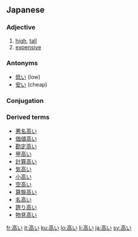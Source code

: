 ==Japanese==
{{ja-kanjitab|高}}
===Adjective===
{{ja-adj|kk|decl=i|hira=たかい|rom=takai}}

# [[high]], [[tall]]
# [[expensive]]

===Antonyms===
* [[低い]] (low)
* [[安い]] (cheap)

===Conjugation===
{{ja-i|高|たか|taka}}


===Derived terms===
*[[悪名高い]]
*[[価値高い]]
*[[勘定高い]]
*[[甲高い]]
*[[計算高い]]
*[[気高い]]
*[[小高い]]
*[[空高い]]
*[[算盤高い]]
*[[名高い]]
*[[誇り高い]]
*[[物見高い]]

[[fr:高い]]
[[it:高い]]
[[ku:高い]]
[[lo:高い]]
[[li:高い]]
[[ja:高い]]
[[sv:高い]]